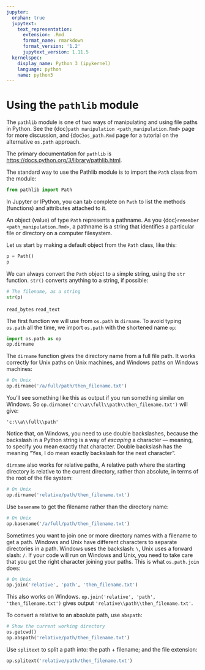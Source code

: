 ```yaml
---
jupyter:
  orphan: true
  jupytext:
    text_representation:
      extension: .Rmd
      format_name: rmarkdown
      format_version: '1.2'
      jupytext_version: 1.11.5
  kernelspec:
    display_name: Python 3 (ipykernel)
    language: python
    name: python3
---
```


# Using the `pathlib` module

The `pathlib` module is one of two ways of manipulating and using file paths in Python.  See the {doc}`path manipulation <path_manipulation.Rmd>` page for more discussion, and {doc}`os_path.Rmd` page for a tutorial on the alternative `os.path` approach.

The primary documentation for `pathlib` is
<https://docs.python.org/3/library/pathlib.html>.

The standard way to use the Pathlib module is to import the `Path` class from the module:

```python
from pathlib import Path
```

In Jupyter or IPython, you can tab complete on `Path` to list the methods (functions) and attributes attached to it.

An object (value) of type `Path` represents a pathname.  As you {doc}`remember
<path_manipulation.Rmd>`, a pathname is a string that identifies a particular
file or directory on a computer filesystem.

Let us start by making a default object from the `Path` class, like this:

```python
p = Path()
p
```

We can always convert the `Path` object to a simple string, using the `str` function. `str()` converts anything to a string, if possible:

```python
# The filename, as a string
str(p)
```

`read_bytes`
`read_text`

The first function we will use from `os.path` is `dirname`.  To avoid
typing `os.path` all the time, we import `os.path` with the shortened name
`op`:

```python
import os.path as op
op.dirname
```

The `dirname` function gives the directory name from a full file path. It
works correctly for Unix paths on Unix machines, and Windows paths on Windows
machines:

```python
# On Unix
op.dirname('/a/full/path/then_filename.txt')
```

You'll see something like this as output if you run something similar on
Windows.  So `op.dirname('c:\\a\\full\\path\\then_filename.txt') ` will give:

```
'c:\\a\\full\\path'
```

Notice that, on Windows, you need to use double backslashes, because the
backslash in a Python string is a way of *escaping* a character — meaning, to
specify you mean exactly that character.  Double backslash has the meaning
"Yes, I do mean exactly backslash for the next character".

`dirname` also works for relative paths,  A relative path where the starting
directory is relative to the current directory, rather than absolute, in terms
of the root of the file system:

```python
# On Unix
op.dirname('relative/path/then_filename.txt')
```

Use `basename` to get the filename rather than the directory name:

```python
# On Unix
op.basename('/a/full/path/then_filename.txt')
```

Sometimes you want to join one or more directory names with a filename to get
a path.   Windows and Unix have different characters to separate directories
in a path.  Windows uses the backslash: `\`, Unix uses a forward slash:
`/`. If your code will run on Windows and Unix, you need to take care that
you get the right character joining your paths.  This is what `os.path.join`
does:

```python
# On Unix
op.join('relative', 'path', 'then_filename.txt')
```

This also works on Windows.  `op.join('relative', 'path', 'then_filename.txt')` gives output `'relative\\path\\then_filename.txt'`.

To convert a relative to an absolute path, use `abspath`:

```python
# Show the current working directory
os.getcwd()
op.abspath('relative/path/then_filename.txt')
```

Use `splitext` to split a path into: the path + filename; and the file
extension:

```python
op.splitext('relative/path/then_filename.txt')
```
